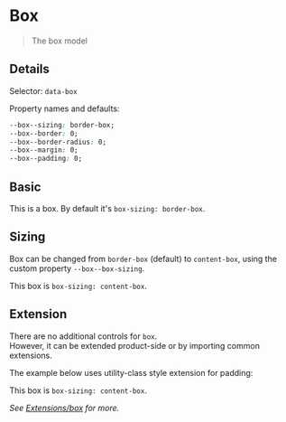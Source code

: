 

<Meta title="Elements/box" />

# Box

> The box model

## Details

Selector: `data-box`

Property names and defaults:

```css
--box--sizing: border-box;
--box--border: 0;
--box--border-radius: 0;
--box--margin: 0;
--box--padding: 0;
```

## Basic

<Preview>
  <Story name="Basic">
    <div data-box>
      This is a box. By default it's <code>box-sizing: border-box</code>.
    </div>
  </Story>
</Preview>

## Sizing

Box can be changed from `border-box` (default) to `content-box`, using the custom property `--box--box-sizing`.

<Preview>
  <Story name="Sizing">
    <div data-box style={{ "--box--box-sizing": "content-box" }}>
      <p data-text style={{ backgroundColor: "white" }}>
        This box is <code>box-sizing: content-box</code>.
      </p>
    </div>
  </Story>
</Preview>

## Extension

There are no additional controls for `box`.  
However, it can be extended product-side or by importing common extensions.

The example below uses utility-class style extension for padding:

<Preview>
  <Story name="Extension">
    <div data-box="p:8 ph:4 pb:1" style={{ backgroundColor: "fuchsia" }}>
      <p style={{ backgroundColor: "white" }}>
        This box is <code>box-sizing: content-box</code>.
      </p>
    </div>
  </Story>
</Preview>

_See [Extensions/box](./?path=/docs/extensions-box--p) for more._
